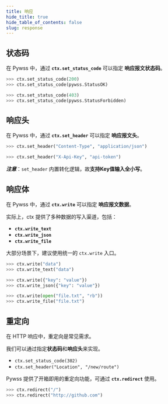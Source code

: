 ```yaml
---
title: 响应
hide_title: true
hide_table_of_contents: false
slug: response
---
```


## 状态码
在 Pywss 中，通过 **`ctx.set_status_code`** 可以指定 **响应报文状态码**。
```python
>>> ctx.set_status_code(200)
>>> ctx.set_status_code(pywss.StatusOK)
```
```python
>>> ctx.set_status_code(403)
>>> ctx.set_status_code(pywss.StatusForbidden)
```

## 响应头
在 Pywss 中，通过 **`ctx.set_header`** 可以指定 **响应报文头**。
```python
>>> ctx.set_header("Content-Type", "application/json")
```
```python
>>> ctx.set_header("X-Api-Key", "api-token")
```

**_注意_**：`set_header` 内置转化逻辑，故**支持Key值输入全小写**。

## 响应体
在 Pywss 中，通过 **`ctx.write`** 可以指定 **响应报文数据**。

实际上，ctx 提供了多种数据的写入渠道，包括：

- **`ctx.write_text`**
- **`ctx.write_json`**
- **`ctx.write_file`**

大部分场景下，建议使用统一的 `ctx.write` 入口。

```python title="String类型"
>>> ctx.write("data")
>>> ctx.write_text("data")
```
```python title="Json类型"
>>> ctx.write({"key": "value"})
>>> ctx.write_json({"key": "value"})
```
```python title='File类型'
>>> ctx.write(open("file.txt", "rb"))
>>> ctx.write_file("file.txt")
```

## 重定向
在 HTTP 响应中，重定向是常见需求。

我们可以通过指定**状态码**和**响应头**来实现。
- `ctx.set_status_code(302)`
- `ctx.set_header("Location", "/new/route")`

Pywss 提供了开箱即用的重定向功能，可通过 **`ctx.redirect`** 使用。

```python
>>> ctx.redirect("/")
>>> ctx.redirect("http://github.com")
```

